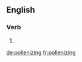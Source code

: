 ==English==

===Verb===
{{head|en|present participle}}

# {{present participle of|pollenize|lang=en|nocat=1}}

[[de:pollenizing]]
[[fr:pollenizing]]
